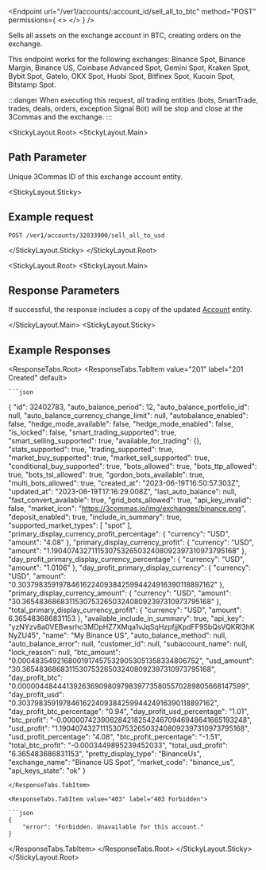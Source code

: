 
<Endpoint
  url="/ver1/accounts/:account_id/sell_all_to_btc"
  method="POST"
  permissions={
    <>
      <Permission title="Permission" description="ACCOUNTS_WRITE" />
      <Permission title="Security" description="SIGNED" />
    </>
  }
/>

Sells all assets on the exchange account in BTC, creating orders on the exchange. 

This endpoint works for the following exchanges: Binance Spot, Binance Margin, Binance US, Coinbase Advanced Spot, Gemini Spot, Kraken Spot, Bybit Spot, GateIo, OKX Spot, Huobi Spot, Bitfinex Spot, Kucoin Spot, Bitstamp Spot.


:::danger
When executing this request, all trading entities (bots, SmartTrade, trades, deals, orders, exception Signal Bot) will be stop and close at the 3Commas and the exchange.
:::

<StickyLayout.Root>
<StickyLayout.Main>

## Path Parameter

<ApiParam name='account_id' type='integer' id="account_id" required>
    Unique 3Commas ID of this exchange account entity.
</ApiParam>
</StickyLayout.Main>

<StickyLayout.Sticky>

## Example request

```
POST /ver1/accounts/32833900/sell_all_to_usd
```
</StickyLayout.Sticky>
</StickyLayout.Root>

<StickyLayout.Root>
<StickyLayout.Main>

## Response Parameters

If successful, the response includes a copy of the updated [Account](0.%20Account%20entity.mdx) entity.

</StickyLayout.Main>
<StickyLayout.Sticky>

## Example Responses

<ResponseTabs.Root>
<ResponseTabs.TabItem value="201" label="201 Created" default>

    
    ```json
{
    "id": 32402783,
    "auto_balance_period": 12,
    "auto_balance_portfolio_id": null,
    "auto_balance_currency_change_limit": null,
    "autobalance_enabled": false,
    "hedge_mode_available": false,
    "hedge_mode_enabled": false,
    "is_locked": false,
    "smart_trading_supported": true,
    "smart_selling_supported": true,
    "available_for_trading": {},
    "stats_supported": true,
    "trading_supported": true,
    "market_buy_supported": true,
    "market_sell_supported": true,
    "conditional_buy_supported": true,
    "bots_allowed": true,
    "bots_ttp_allowed": true,
    "bots_tsl_allowed": true,
    "gordon_bots_available": true,
    "multi_bots_allowed": true,
    "created_at": "2023-06-19T16:50:57.303Z",
    "updated_at": "2023-06-19T17:16:29.008Z",
    "last_auto_balance": null,
    "fast_convert_available": true,
    "grid_bots_allowed": true,
    "api_key_invalid": false,
    "market_icon": "https://3commas.io/img/exchanges/binance.png",
    "deposit_enabled": true,
    "include_in_summary": true,
    "supported_market_types": [
        "spot"
    ],
    "primary_display_currency_profit_percentage": {
        "currency": "USD",
        "amount": "4.08"
    },
    "primary_display_currency_profit": {
        "currency": "USD",
        "amount": "1.1904074327111530753265032408092397310973795168"
    },
    "day_profit_primary_display_currency_percentage": {
        "currency": "USD",
        "amount": "1.0106"
    },
    "day_profit_primary_display_currency": {
        "currency": "USD",
        "amount": "0.303798359197846162240938425994424916390118897162"
    },
    "primary_display_currency_amount": {
        "currency": "USD",
        "amount": "30.3654836868311530753265032408092397310973795168"
    },
    "total_primary_display_currency_profit": {
        "currency": "USD",
        "amount": 6.365483686831153
    },
    "available_include_in_summary": true,
    "api_key": "yzNYzv8a0VEBwsrhc3MDpHZ7XMqa1vJqSqHzpfjjKpdFF9SbQsVQKRl3hKNyZU45",
    "name": "My Binance US",
    "auto_balance_method": null,
    "auto_balance_error": null,
    "customer_id": null,
    "subaccount_name": null,
    "lock_reason": null,
    "btc_amount": "0.00048354921680019174575329053051358334806752",
    "usd_amount": "30.3654836868311530753265032408092397310973795168",
    "day_profit_btc": "0.000004484441392636909809798397735805570289805668147599",
    "day_profit_usd": "0.303798359197846162240938425994424916390118897162",
    "day_profit_btc_percentage": "0.94",
    "day_profit_usd_percentage": "1.01",
    "btc_profit": "-0.00000742390628421825424670946948641665193248",
    "usd_profit": "1.1904074327111530753265032408092397310973795168",
    "usd_profit_percentage": "4.08",
    "btc_profit_percentage": "-1.51",
    "total_btc_profit": "-0.0003449895239452033",
    "total_usd_profit": "6.365483686831153",
    "pretty_display_type": "BinanceUs",
    "exchange_name": "Binance US Spot",
    "market_code": "binance_us",
    "api_keys_state": "ok"
}
```
</ResponseTabs.TabItem>

<ResponseTabs.TabItem value="403" label="403 Forbidden">

```json
{
    "error": "Forbidden. Unavailable for this account."
}
```
</ResponseTabs.TabItem>
</ResponseTabs.Root>
</StickyLayout.Sticky>
</StickyLayout.Root>
